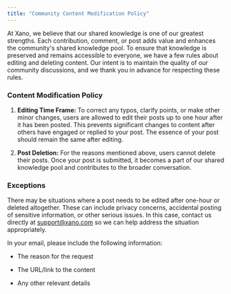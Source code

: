 ```yaml
---
title: "Community Content Modification Policy"
---
```


At Xano, we believe that our shared knowledge is one of our greatest strengths. Each contribution, comment, or post adds value and enhances the community's shared knowledge pool. To ensure that knowledge is preserved and remains accessible to everyone, we have a few rules about editing and deleting content. Our intent is to maintain the quality of our community discussions, and we thank you in advance for respecting these rules.

### Content **Modification Policy**

1. **Editing Time Frame:** To correct any typos, clarify points, or make other minor changes, users are allowed to edit their posts up to one hour after it has been posted. This prevents significant changes to content after others have engaged or replied to your post. The essence of your post should remain the same after editing.

2. **Post Deletion:** For the reasons mentioned above, users cannot delete their posts. Once your post is submitted, it becomes a part of our shared knowledge pool and contributes to the broader conversation.

### **Exceptions**

There may be situations where a post needs to be edited after one-hour or deleted altogether. These can include privacy concerns, accidental posting of sensitive information, or other serious issues. In this case, contact us directly at [support@xano.com](mailto:support@xano.com) so we can help address the situation appropriately.

In your email, please include the following information:

* The reason for the request

* The URL/link to the content

* Any other relevant details


